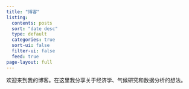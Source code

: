 ```yaml
---
title: "博客"
listing:
  contents: posts
  sort: "date desc"
  type: default
  categories: true
  sort-ui: false
  filter-ui: false
  feed: true
page-layout: full
---
```


欢迎来到我的博客。在这里我分享关于经济学、气候研究和数据分析的想法。
